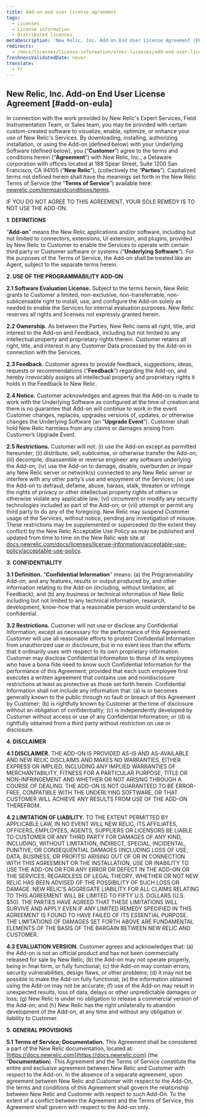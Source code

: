 ```yaml
---
title: Add-on end user license agreement
tags:
  - Licenses
  - License information
  - Distributed licenses
metaDescription: 'New Relic, Inc. Add-on End User License Agreement (EULA)'
redirects:
  - /docs/licenses/license-information/other-licenses/add-end-user-license-agreement
freshnessValidatedDate: never
translate:
  - fr
---
```


## New Relic, Inc. Add-on End User License Agreement [#add-on-eula]

In connection with the work provided by New Relic's Expert Services, Field Instrumentation Team, or Sales team, you may be provided with certain custom-created software to visualize, enable, optimize, or enhance your use of New Relic's Services. By downloading, installing, authorizing installation, or using the Add-on (defined below) with your Underlying Software (defined below), you (“**Customer**”) agree to the terms and conditions herein (“**Agreement**”) with New Relic, Inc., a Delaware corporation with offices located at 188 Spear Street, Suite 1200 San Francisco, CA 94105 (“**New Relic**"), (collectively the “**Parties**”). Capitalized terms not defined herein shall have the meanings set forth in the New Relic Terms of Service (the “**Terms of Service**”) available here: [newrelic.com/termsandconditions/terms](https://newrelic.com/termsandconditions/terms).

IF YOU DO NOT AGREE TO THIS AGREEMENT, YOUR SOLE REMEDY IS TO NOT USE THE ADD-ON.

**1. DEFINITIONS**

“**Add-on**” means the New Relic applications and/or software, including but not limited to connectors, extensions, UI extension, and plugins, provided by New Relic to Customer to enable the Services to operate with certain third party or Customer software or systems (“**Underlying Software**”). For the purposes of the Terms of Service, the Add-on shall be treated like an Agent, subject to the separate terms herein.

**2. USE OF THE PROGRAMMABILITY ADD-ON**

**2.1 Software Evaluation License.** Subject to the terms herein, New Relic grants to Customer a limited, non-exclusive, non-transferrable, non-sublicensable right to install, use, and configure the Add-on solely as needed to enable the Services for internal evaluation purposes. New Relic reserves all rights and licenses not expressly granted herein.

**2.2 Ownership.** As between the Parties, New Relic owns all right, title, and interest to the Add-on and Feedback, including but not limited to any intellectual property and proprietary rights therein. Customer retains all right, title, and interest in any Customer Data processed by the Add-on in connection with the Services.

**2.3 Feedback.** Customer agrees to provide feedback, suggestions, ideas, requests or recommendations (“**Feedback**”) regarding the Add-on, and hereby irrevocably assigns all intellectual property and proprietary rights it holds in the Feedback to New Relic.

**2.4 Notice.** Customer acknowledges and agrees that the Add-on is made to work with the Underlying Software as configured at the time of creation and there is no guarantee that Add-on will continue to work in the event Customer changes, replaces, upgrades versions of, updates, or otherwise changes the Underlying Software (an “**Upgrade Event**”). Customer shall hold New Relic harmless from any claims or damages arising from Customer’s Upgrade Event.

**2.5 Restrictions.** Customer will not: (i) use the Add-on except as permitted hereunder; (ii) distribute, sell, sublicense, or otherwise transfer the Add-on; (iii) decompile, disassemble or reverse engineer any software underlying the Add-on; (iv) use the Add-on to damage, disable, overburden or impair any New Relic server or network(s) connected to any New Relic server or interfere with any other party’s use and enjoyment of the Services; (v) use the Add-on to defraud, defame, abuse, harass, stalk, threaten or infringe the rights of privacy or other intellectual property rights of others or otherwise violate any applicable law; (vi) circumvent or modify any security technologies included as part of the Add-on; or (vii) attempt or permit any third party to do any of the foregoing. New Relic may suspend Customer usage of the Services, without notice, pending any investigation of misuse. These restrictions may be supplemented or superceded (to the extent they conflict) by the New Relic Acceptable Use Policy as may be published and updated from time to time on the New Relic web site at [docs.newrelic.com/docs/licenses/license-information/acceptable-use-policy/acceptable-use-policy](/docs/licenses/license-information/acceptable-use-policy/acceptable-use-policy).

**3. CONFIDENTIALITY**

**3.1 Definition.** “**Confidential Information**” means: (a) the Programmability Add-on, and any features, results or output produced by, and other information relating to the Add-on (including, without limitation, all Feedback); and (b) any business or technical information of New Relic including but not limited to any technical information, research, development, know-how that a reasonable person would understand to be confidential.

**3.2 Restrictions.** Customer will not use or disclose any Confidential Information, except as necessary for the performance of this Agreement. Customer will use all reasonable efforts to protect Confidential Information from unauthorized use or disclosure, but in no event less than the efforts that it ordinarily uses with respect to its own proprietary information. Customer may disclose Confidential Information to those of its employees who have a bona fide need to know such Confidential Information for the performance of this Agreement; provided that each such employee first executes a written agreement that contains use and nondisclosure restrictions at least as protective as those set forth herein. Confidential Information shall not include any information that: (a) is or becomes generally known to the public through no fault or breach of this Agreement by Customer; (b) is rightfully known by Customer at the time of disclosure without an obligation of confidentiality; (c) is independently developed by Customer without access or use of any Confidential Information; or (d) is rightfully obtained from a third party without restriction on use or disclosure.

**4. DISCLAIMER**

**4.1 DISCLAIMER.** THE ADD-ON IS PROVIDED AS-IS AND AS-AVAILABLE AND NEW RELIC DISCLAIMS AND MAKES NO WARRANTIES, EITHER EXPRESS OR IMPLIED, INCLUDING ANY IMPLIED WARRANTIES OF MERCHANTABILITY, FITNESS FOR A PARTICULAR PURPOSE, TITLE OR NON-INFRINGEMENT AND WHETHER OR NOT ARISING THROUGH A COURSE OF DEALING. THE ADD-ON IS NOT GUARANTEED TO BE ERROR-FREE, COMPATIBLE WITH THE UNDERLYING SOFTWARE, OR THAT CUSTOMER WILL ACHIEVE ANY RESULTS FROM USE OF THE ADD-ON THEREFROM.

**4.2 LIMITATION OF LIABILITY.** TO THE EXTENT PERMITTED BY APPLICABLE LAW, IN NO EVENT WILL NEW RELIC, ITS AFFILIATES, OFFICERS, EMPLOYEES, AGENTS, SUPPLIERS OR LICENSORS BE LIABLE TO CUSTOMER OR ANY THIRD PARTY FOR DAMAGES OF ANY KIND, INCLUDING, WITHOUT LIMITATION, INDIRECT, SPECIAL, INCIDENTAL, PUNITIVE, OR CONSEQUENTIAL DAMAGES (INCLUDING LOSS OF USE, DATA, BUSINESS, OR PROFITS) ARISING OUT OF OR IN CONNECTION WITH THIS AGREEMENT OR THE INSTALLATION, USE OR INABILITY TO USE THE ADD-ON OR FOR ANY ERROR OR DEFECT IN THE ADD-ON OR THE SERVICES, REGARDLESS OF LEGAL THEORY, WHETHER OR NOT NEW RELIC HAS BEEN ADVISED OF THE POSSIBILITY OF SUCH LOSS OR DAMAGE. NEW RELIC’S AGGREGATE LIABILITY FOR ALL CLAIMS RELATING TO THIS AGREEMENT WILL BE LIMITED TO FIFTY U.S. DOLLARS (U.S. $50). THE PARTIES HAVE AGREED THAT THESE LIMITATIONS WILL SURVIVE AND APPLY EVEN IF ANY LIMITED REMEDY SPECIFIED IN THIS AGREEMENT IS FOUND TO HAVE FAILED OF ITS ESSENTIAL PURPOSE. THE LIMITATIONS OF DAMAGES SET FORTH ABOVE ARE FUNDAMENTAL ELEMENTS OF THE BASIS OF THE BARGAIN BETWEEN NEW RELIC AND CUSTOMER.

**4.3 EVALUATION VERSION.** Customer agrees and acknowledges that: (a) the Add-on is not an official product and has not been commercially released for sale by New Relic; (b) the Add-on may not operate properly, being in final form, or fully functional; (c) the Add-on may contain errors, security vulnerabilities, design flaws, or other problems; (d) it may not be possible to make the Add-on fully functional; (e) the information obtained using the Add-on may not be accurate; (f) use of the Add-on may result in unexpected results, loss of data, delays or other unpredictable damages or loss; (g) New Relic is under no obligation to release a commercial version of the Add-on; and (h) New Relic has the right unilaterally to abandon development of the Add-on, at any time and without any obligation or liability to Customer.

**5. GENERAL PROVISIONS**

**5.1 Terms of Service; Documentation.** This Agreement shall be considered a part of the New Relic documentation, located at: [https://docs.newrelic.com](https://docs.newrelic.com) (the “**Documentation**). This Agreement and the Terms of Service constitute the entire and exclusive agreement between New Relic and Customer with respect to the Add-on. In the absence of a separate agreement, upon agreement between New Relic and Customer with respect to the Add-On, the terms and conditions of this Agreement shall govern the relationship between New Relic and Customer with respect to such Add-On. To the extent of a conflict between the Agreement and the Terms of Service, this Agreement shall govern with respect to the Add-on only.
